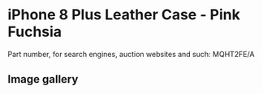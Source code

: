 
# iPhone 8 Plus Leather Case - Pink Fuchsia

Part number, for search engines, auction websites and such: MQHT2FE/A

## Image gallery

<div style={{ width: "768px" }}>
  <GalleryComponent
    images={[
      {
        original: "/everysource/MQHT2.png",
        thumbnail: "/everypreview/MQHT2.png",
      },
      {
        original: "/everysource/MQHT2_AV1_GOLD.png",
        thumbnail: "/everypreview/MQHT2_AV1_GOLD.png",
      },
      {
        original: "/everysource/MQHT2_AV1_SILVER.png",
        thumbnail: "/everypreview/MQHT2_AV1_SILVER.png",
      },
      {
        original: "/everysource/MQHT2_AV1_SPACE_GRAY.png",
        thumbnail: "/everypreview/MQHT2_AV1_SPACE_GRAY.png",
      },
      {
        original: "/everysource/MQHT2_AV2.png",
        thumbnail: "/everypreview/MQHT2_AV2.png",
      }
    ]}
  />
</div>